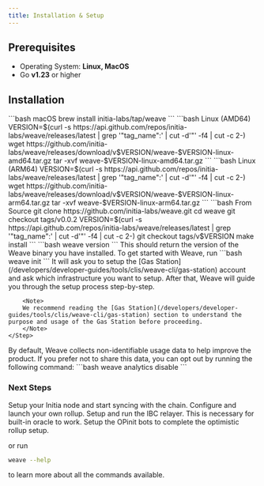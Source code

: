 ```yaml
---
title: Installation & Setup
---
```


## Prerequisites

- Operating System: **Linux, MacOS**
- Go **v1.23** or higher

## Installation

<Steps>
    <Step title="Get Weave Binary">
<CodeGroup>
```bash macOS
brew install initia-labs/tap/weave
```
```bash Linux (AMD64)
VERSION=$(curl -s https://api.github.com/repos/initia-labs/weave/releases/latest | grep '"tag_name":' | cut -d'"' -f4 | cut -c 2-)
wget https://github.com/initia-labs/weave/releases/download/v$VERSION/weave-$VERSION-linux-amd64.tar.gz
tar -xvf weave-$VERSION-linux-amd64.tar.gz
```
```bash Linux (ARM64)
VERSION=$(curl -s https://api.github.com/repos/initia-labs/weave/releases/latest | grep '"tag_name":' | cut -d'"' -f4 | cut -c 2-)
wget https://github.com/initia-labs/weave/releases/download/v$VERSION/weave-$VERSION-linux-arm64.tar.gz
tar -xvf weave-$VERSION-linux-arm64.tar.gz
```
```bash From Source
git clone https://github.com/initia-labs/weave.git
cd weave
git checkout tags/v0.0.2
VERSION=$(curl -s https://api.github.com/repos/initia-labs/weave/releases/latest | grep '"tag_name":' | cut -d'"' -f4 | cut -c 2-)
git checkout tags/v$VERSION
make install
```
</CodeGroup>
    </Step>
    <Step title="Verify Installation">
        ```bash
        weave version
        ```
        This should return the version of the Weave binary you have installed.
    </Step>
    <Step title="Quick Start">
        To get started with Weave, run
        ```bash
        weave init
        ```
        It will ask you to setup the [Gas Station](/developers/developer-guides/tools/clis/weave-cli/gas-station) account and ask which infrastructure you want to setup.
        After that, Weave will guide you through the setup process step-by-step.

        <Note>
        We recommend reading the [Gas Station](/developers/developer-guides/tools/clis/weave-cli/gas-station) section to understand the purpose and usage of the Gas Station before proceeding.
        </Note>
    </Step>
</Steps>
<Warning>
By default, Weave collects non-identifiable usage data to help improve the product. If you prefer not to share this data, you can opt out by running the following command:
```bash
weave analytics disable
```
</Warning>

### Next Steps

<CardGroup cols={2}>
  <Card
    title="Bootstrapping Initia Node"
    icon="microchip"
    href="/developers/developer-guides/tools/clis/weave-cli/initia-node"
  >
    Setup your Initia node and start syncing with the chain.
  </Card>
  <Card
    title="Launching Rollup"
    icon="rocket-launch"
    href="/developers/developer-guides/tools/clis/weave-cli/rollup/launch"
  >
    Configure and launch your own rollup.
  </Card>
  <Card
    title="Running IBC Relayer"
    icon="arrow-right-arrow-left"
    href="/developers/developer-guides/tools/clis/weave-cli/rollup/relayer"
  >
    Setup and run the IBC relayer. This is necessary for built-in oracle to
    work.
  </Card>
  <Card
    title="Running OPinit Bots"
    icon="circle-nodes"
    href="/developers/developer-guides/tools/clis/weave-cli/rollup/opinit-bots"
  >
    Setup the OPinit bots to complete the optimistic rollup setup.
  </Card>
</CardGroup>

or run
```bash
weave --help
```
to learn more about all the commands available.
